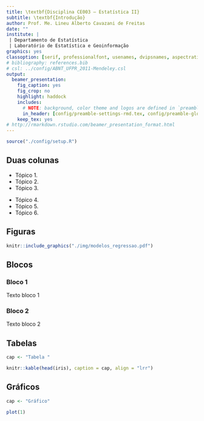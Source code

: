 ```yaml
---
title: \textbf{Disciplina CE003 – Estatística II}
subtitle: \textbf{Introdução}
author: Prof. Me. Lineu Alberto Cavazani de Freitas
date: ""
institute: |
 | Departamento de Estatística
 | Laboratório de Estatística e Geoinformação
graphics: yes
classoption: [serif, professionalfont, usenames, dvipsnames, aspectratio = 169]
# bibliography: references.bib
# csl: ../config/ABNT_UFPR_2011-Mendeley.csl
output:
  beamer_presentation:
    fig_caption: yes
    fig_crop: no
    highlight: haddock
    includes:
      # NOTE: background, color theme and logos are defined in `preamble-rmd-settings.tex`.
      in_header: [config/preamble-settings-rmd.tex, config/preamble-global.tex, config/preamble-chunk-rmd.tex, config/preamble-commands.tex]
    keep_tex: yes
# http://rmarkdown.rstudio.com/beamer_presentation_format.html
---
```


```r
source("./config/setup.R")
```

## Duas colunas

\beginAHalfColumn

- Tópico 1.
- Tópico 2.
- Tópico 3.

\endColumns
\beginAHalfColumn

- Tópico 4.
- Tópico 5.
- Tópico 6.

\endColumns

## Figuras

```r
knitr::include_graphics("./img/modelos_regressao.pdf")
```

## Blocos

::: {.block}
### Bloco 1 
Texto bloco 1
:::

::: {.block}
### Bloco 2 

Texto bloco 2
:::

## Tabelas

```r
cap <- "Tabela "

knitr::kable(head(iris), caption = cap, align = "lrr")
```

## Gráficos

```r
cap <- "Gráfico"

plot(1)
```

